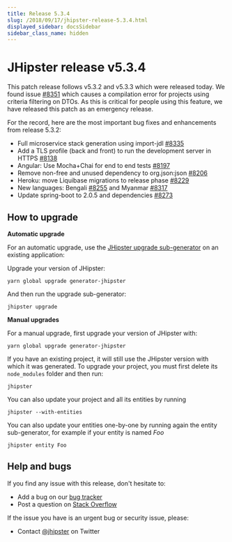 ```yaml
---
title: Release 5.3.4
slug: /2018/09/17/jhipster-release-5.3.4.html
displayed_sidebar: docsSidebar
sidebar_class_name: hidden
---
```


JHipster release v5.3.4
==================

This patch release follows v5.3.2 and v5.3.3 which were released today. We found issue [#8351](https://github.com/jhipster/generator-jhipster/issues/8351) which causes a compilation error for projects using criteria filtering on DTOs. As this is critical for people using this feature, we have released this patch as an emergency release.

For the record, here are the most important bug fixes and enhancements from release 5.3.2:

- Full microservice stack generation using import-jdl [#8335](https://github.com/jhipster/generator-jhipster/pull/8335/)
- Add a TLS profile (back and front) to run the development server in HTTPS [#8138](https://github.com/jhipster/generator-jhipster/pull/8138)
- Angular: Use Mocha+Chai for end to end tests [#8197](https://github.com/jhipster/generator-jhipster/pull/8197)
- Remove non-free and unused dependency to org.json:json [#8206](https://github.com/jhipster/generator-jhipster/issues/8206)
- Heroku: move Liquibase migrations to release phase [#8229](https://github.com/jhipster/generator-jhipster/pull/8229)
- New languages: Bengali [#8255](https://github.com/jhipster/generator-jhipster/pull/8255) and Myanmar [#8317](https://github.com/jhipster/generator-jhipster/pull/8317)
- Update spring-boot to 2.0.5 and dependencies [#8273](https://github.com/jhipster/generator-jhipster/pull/8273)

How to upgrade
------------

**Automatic upgrade**

For an automatic upgrade, use the [JHipster upgrade sub-generator](/upgrading-an-application/) on an existing application:

Upgrade your version of JHipster:

```
yarn global upgrade generator-jhipster
```

And then run the upgrade sub-generator:

```
jhipster upgrade
```

**Manual upgrades**

For a manual upgrade, first upgrade your version of JHipster with:

```
yarn global upgrade generator-jhipster
```

If you have an existing project, it will still use the JHipster version with which it was generated.
To upgrade your project, you must first delete its `node_modules` folder and then run:

```
jhipster
```

You can also update your project and all its entities by running

```
jhipster --with-entities
```

You can also update your entities one-by-one by running again the entity sub-generator, for example if your entity is named _Foo_

```
jhipster entity Foo
```

Help and bugs
--------------

If you find any issue with this release, don't hesitate to:

- Add a bug on our [bug tracker](https://github.com/jhipster/generator-jhipster/issues?state=open)
- Post a question on [Stack Overflow](http://stackoverflow.com/tags/jhipster/info)

If the issue you have is an urgent bug or security issue, please:

- Contact [@jhipster](https://twitter.com/jhipster) on Twitter
